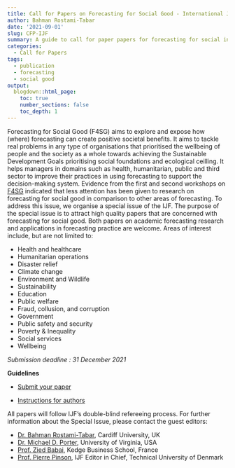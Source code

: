 ```yaml
---
title: Call for Papers on Forecasting for Social Good - International Journal of Forecasting
author: Bahman Rostami-Tabar
date: '2021-09-01'
slug: CFP-IJF
summary: A guide to call for paper papers for forecasting for social in International Journal of Forecasting
categories:
  - Call for Papers
tags:
  - publication
  - forecasting
  - social good
output:
  blogdown::html_page:
    toc: true
    number_sections: false
    toc_depth: 1
---
```


Forecasting for Social Good (F4SG) aims to explore and expose how (where) forecasting can create positive societal benefits. It aims to tackle real problems in any type of organisations that prioritised the wellbeing of people and the society as a whole towards achieving the Sustainable Development Goals prioritising social foundations and ecological ceilling. It helps managers in domains such as health, humanitarian, public and third sector to improve their practices in using forecasting to support the decision-making system.
Evidence from the first and second workshops on [F4SG](https://www.f4sg.org/services/workshop/) indicated that less attention has been given to research on forecasting for social good in comparison to other areas of forecasting. To address this issue, we organise a special issue of the IJF. The purpose of the special issue is to attract high quality papers that are concerned with forecasting for social good. Both papers on academic forecasting research and applications in forecasting practice are welcome. Areas of interest include, but are not limited to:

- Health and healthcare
- Humanitarian operations
- Disaster relief
- Climate change
- Environment and Wildlife
- Sustainability
- Education
- Public welfare
- Fraud, collusion, and corruption
- Government
- Public safety and security
- Poverty & Inequality
- Social services
- Wellbeing

*Submission deadline : 31 December 2021*


**Guidelines**

- [Submit your paper](https://www.editorialmanager.com/ijf/default.aspx) 

- [Instructions for authors](https://pierrepinson.com/IJF/IJFauthorguidelines.pdf)

All papers will follow IJF’s double-blind refereeing process. For further information about the Special Issue, please contact the guest editors:

- [Dr. Bahman Rostami-Tabar](https://www.bahmanrt.com/), Cardiff University, UK
- [Dr. Michael D. Porter](https://engineering.virginia.edu/faculty/michael-d-porter), University of Virginia, USA
- [Prof. Zied Babai](https://student.kedge.edu/faculty-directory/mohamed-zied-babai), Kedge Business School, France
- [Prof. Pierre Pinson](https://pierrepinson.com/), IJF Editor in Chief, Technical University of Denmark
